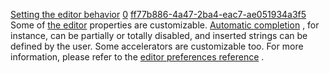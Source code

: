 [[Property:title|Setting the editor behavior]]
[[Property:weight|0]]
[[Property:uuid|ff77b886-4a47-2ba4-eac7-ae051934a3f5]]
Some of [[EiffelStudio Editor Introduction|the editor]]  properties are customizable. [[Automatic completion: Introduction|Automatic completion]] , for instance, can be partially or totally disabled, and inserted strings can be defined by the user. Some accelerators are customizable too. For more information, please refer to the [[Editor Preferences|editor preferences reference]] . 
{{seealso| '''See Also''' <br/>
[[Changing texts display|Text colors and font customization.]]  }}




